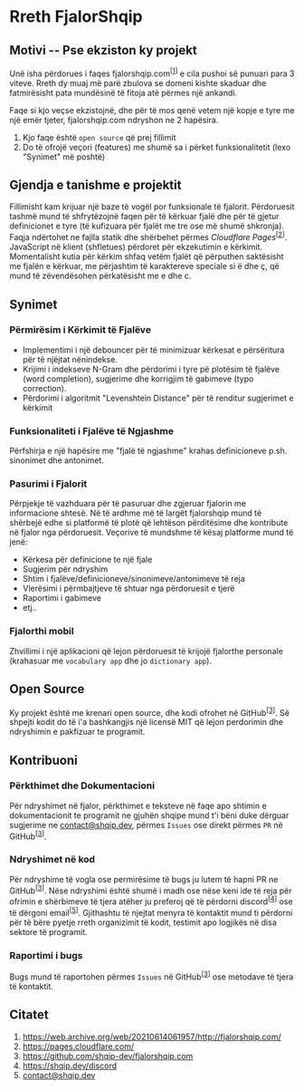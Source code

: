 
<MainLayout 
    title="Rreth | fjalorshqip.com" 
    description="Rreth faqes fjalorshqip.com">
# Rreth FjalorShqip


## Motivi -- Pse ekziston ky projekt

Unë isha përdorues i faqes fjalorshqip.com<sup>[[1](#cit-1)]</sup> e cila pushoi së punuari para 3 viteve. 
Rreth dy muaj më parë zbulova se domeni kishte skaduar dhe fatmirësisht pata mundësinë të fitoja atë përmes një ankandi.

Faqe si kjo veçse ekzistojnë, dhe për të mos qenë vetem një kopje e tyre me një emër tjeter, fjalorshqip.com ndryshon ne 2 hapësira.

1. Kjo faqe është `open source` që prej fillimit
2. Do të ofrojë veçori (features) me shumë sa i përket funksionalitetit (lexo "Synimet" më poshtë) 


## Gjendja e tanishme e projektit

Fillimisht kam krijuar një baze të vogël por funksionale të fjalorit. Përdoruesit tashmë mund të shfrytëzojnë faqen 
për të kërkuar fjalë dhe për të gjetur definicionet e tyre (të kufizuara për fjalët me tre ose më shumë shkronja). 
Faqja ndërtohet ne fajlla statik dhe shërbehet përmes _Cloudflare Pages_<sup>[[2](#cit-2)]</sup>. JavaScript në klient
 (shfletues) përdoret për ekzekutimin e kërkimit.
Momentalisht kutia për kërkim shfaq vetëm fjalët që përputhen saktësisht me fjalën e kërkuar, me përjashtim të karaktereve
speciale si ë dhe ç, që mund të zëvendësohen përkatësisht me e dhe c.


## Synimet

### Përmirësim i Kërkimit të Fjalëve

- Implementimi i një debouncer për të minimizuar kërkesat e përsëritura për të njëjtat nënindekse.
- Krijimi i indekseve N-Gram dhe përdorimi i tyre pë plotësim të fjalëve (word completion), sugjerime dhe korrigjim të gabimeve (typo correction).
- Përdorimi i algoritmit "Levenshtein Distance" për të renditur sugjerimet e kërkimit

### Funksionaliteti i Fjalëve të Ngjashme

Përfshirja e një hapësire me "fjalë të ngjashme" krahas definicioneve p.sh. sinonimet dhe antonimet.

### Pasurimi i Fjalorit

Përpjekje të vazhduara për të pasuruar dhe zgjeruar fjalorin me informacione shtesë.
Në të ardhme më të largët fjalorshqip mund të shërbejë edhe si platformë të plotë që lehtëson përditësime dhe kontribute në fjalor
nga përdoruesit. Veçorive të mundshme të kësaj platforme mund të jenë:

- Kërkesa për definicione te një fjale
- Sugjerim për ndryshim
- Shtim i fjalëve/definicioneve/sinonimeve/antonimeve të reja
- Vlerësimi i përmbajtjeve të shtuar nga përdoruesit e tjerë
- Raportimi i gabimeve
- etj..

### Fjalorthi mobil

Zhvillimi i një aplikacioni që lejon përdoruesit të krijojë fjalorthe personale (krahasuar me `vocabulary app` dhe jo `dictionary app`).

## Open Source

Ky projekt është me krenari open source, dhe kodi ofrohet në GitHub<sup>[[3](#cit-3)]</sup>. 
Së shpejti kodit do të i'a bashkangjis një licensë MIT që lejon perdorimin dhe ndryshimin e pakfizuar te programit. 


## Kontribuoni

### Përkthimet dhe Dokumentacioni

Për ndryshimet në fjalor, përkthimet e teksteve në faqe apo shtimin e dokumentacionit te programit ne gjuhën shqipe mund t'i
bëni duke dërguar sugjerime ne contact@shqip.dev, përmes `Issues` ose direkt përmes `PR` në GitHub<sup>[[3](#cit-3)]</sup>.

### Ndryshimet në kod

Për ndryshime të vogla ose permirësime të bugs ju lutem të hapni PR ne GitHub<sup>[[3](#cit-3)]</sup>. Nëse ndryshimi është shumë i madh ose nëse keni
ide të reja për ofrimin e shërbimeve të tjera atëher ju preferoj që të përdorni discord<sup>[[4](#cit-4)]</sup> ose të dërgoni email<sup>[[5](#cit-5)]</sup>.
Gjithashtu të njejtat menyra të kontaktit mund ti përdorni për të bëre pyetje rreth organizimit të kodit, testimit apo logjikës në
disa sektore të programit.

### Raportimi i bugs

Bugs mund të raportohen përmes `Issues` në GitHub<sup>[[3](#cit-3)]</sup> ose metodave të tjera të kontaktit.


## Citatet

1. <span id="cit-1">https://web.archive.org/web/20210614061957/http://fjalorshqip.com/</span>
2. <span id="cit-2">https://pages.cloudflare.com/</span>
3. <span id="cit-3">https://github.com/shqip-dev/fjalorshqip.com</span>
4. <span id="cit-4">https://shqip.dev/discord</span>
5. <span id="cit-5">contact@shqip.dev</span>


</MainLayout>

